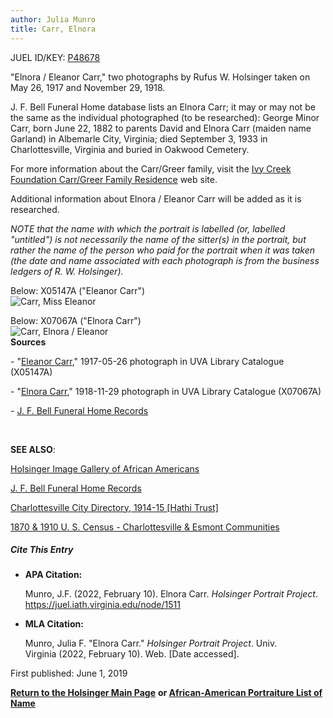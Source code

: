 ```yaml
---
author: Julia Munro
title: Carr, Elnora
---
```

JUEL ID/KEY: [P48678](http://juel.iath.virginia.edu/public_person?person=48678 "P48678")

"Elnora / Eleanor Carr," two photographs by Rufus W. Holsinger taken on May 26, 1917 and November 29, 1918.

  
J. F. Bell Funeral Home database lists an Elnora Carr; it may or may not be the same as the individual photographed (to be researched): George Minor Carr, born June 22, 1882 to parents David and Elnora Carr (maiden name Garland) in Albemarle City, Virginia; died September 3, 1933 in Charlottesville, Virginia and buried in Oakwood Cemetery.  

For more information about the Carr/Greer family, visit the [Ivy Creek Foundation Carr/Greer Family Residence](https://ivycreekfoundation.org/carr-greer-family-residence "Ivy Creek Foundation Carr/Greer Family Residence Web Site") web site. 

  
Additional information about Elnora / Eleanor Carr will be added as it is researched.

_NOTE that the name with which the portrait is labelled (or, labelled "untitled") is not necessarily the name of the sitter(s) in the portrait, but rather the name of the person who paid for the portrait when it was taken (the date and name associated with each photograph is from the business ledgers of R. W. Holsinger)._

Below: X05147A ("Eleanor Carr")  
![Carr, Miss Eleanor](https://iiif.lib.virginia.edu/iiif/uva-lib:1047999/full/1000,1337/0/default.jpg "Carr, Miss Eleanor")

Below: X07067A ("Elnora Carr")  
![Carr, Elnora / Eleanor](https://iiif.lib.virginia.edu/iiif/uva-lib:1050170/full/1000,1337/0/default.jpg "Carr, Elnora / Eleanor")   
**Sources**

\- "[Eleanor Carr](https://search.lib.virginia.edu/catalog/uva-lib:1047999#?c=0&m=0&s=0&cv=0&xywh=-1671%2C-129%2C6122%2C4538 "Carr, Eleanor")," 1917-05-26 photograph in UVA Library Catalogue (X05147A)

\- "[Elnora Carr](https://search.lib.virginia.edu/catalog/uva-lib:1050170#?c=0&m=0&s=0&cv=0&xywh=-1290%2C0%2C5381%2C3989 "Carr, Elnora / Eleanor")," 1918-11-29 photograph in UVA Library Catalogue (X07067A) 

\- [J. F. Bell Funeral Home Records](http://www2.vcdh.virginia.edu/afam/raceandplace/perl_scripts/last_names.html)  

 

**SEE ALSO**:

[Holsinger Image Gallery of African Americans](http://rwholsingerphotos.org/images.php "Holsinger Image Gallery of African Americans")

[J. F. Bell Funeral Home Records](http://www2.vcdh.virginia.edu/afam/raceandplace/perl_scripts/funeral_search.html "J. F. Bell Funeral Home Database")

[Charlottesville City Directory, 1914-15 \[Hathi Trust\]](https://catalog.hathitrust.org/Record/101954103 "Charlottesville City Directory, 1914-15") 

[1870 & 1910 U. S. Census - Charlottesville & Esmont Communities](http://www2.vcdh.virginia.edu/afam/raceandplace/census/search_both.html "1870 & 1910 U. S. Census: Charlottesville and Esmont Communities")

##### **Cite This Entry**

*   **APA Citation:**
    
    Munro, J.F. (2022, February 10). Elnora Carr. _Holsinger Portrait Project_. https://juel.iath.virginia.edu/node/1511
    
*   **MLA Citation:**
    
    Munro, Julia F. "Elnora Carr." _Holsinger Portrait Project_. Univ. Virginia (2022, February 10). Web. \[Date accessed\].
    

First published: June 1, 2019    

[**Return to the Holsinger Main Page**](http://juel.iath.virginia.edu/node/980) **or [African-American Portraiture List of Name](http://juel.iath.virginia.edu/node/996)**